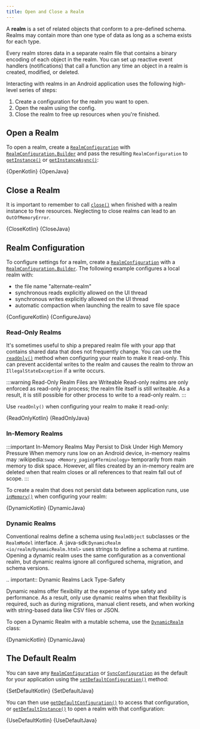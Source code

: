 ```yaml
---
title: Open and Close a Realm
---
```



A **realm** is a set of related objects that conform to a pre-defined
schema. Realms may contain more than one type of data as long as a
schema exists for each type.

Every realm stores data in a separate realm file that
contains a binary encoding of each object in the realm. You can
set up reactive event handlers (notifications) that call a
function any time an object in a realm is created,
modified, or deleted.

Interacting with realms in an Android
application uses the following high-level series of steps:

1. Create a configuration for the realm you want to open.
1. Open the realm using the config.
1. Close the realm to free up resources when you're finished.

## Open a Realm

To open a realm, create a
[`RealmConfiguration`](https://www.mongodb.com/docs/realm-sdks/java/latest/io/realm/RealmConfiguration.html) with
[`RealmConfiguration.Builder`](https://www.mongodb.com/docs/realm-sdks/java/latest/io/realm/RealmConfiguration.Builder.html) and
pass the resulting `RealmConfiguration` to
[`getInstance()`](https://www.mongodb.com/docs/realm-sdks/java/latest/io/realm/Realm.html#getInstance-io.realm.RealmConfiguration-)
or [`getInstanceAsync()`](https://www.mongodb.com/docs/realm-sdks/java/latest/io/realm/Realm.html#getInstanceAsync-io.realm.RealmConfiguration-io.realm.Realm.Callback-):

<Tabs groupId="java-sdk-languages">
  <TabItem value="kotlin" label="Kotlin">
    <CodeBlock language="kotlin">{OpenKotlin}</CodeBlock>
  </TabItem>
  <TabItem value="java" label="Java">
    <CodeBlock language="java">{OpenJava}</CodeBlock>
  </TabItem>
</Tabs>

## Close a Realm

It is important to remember to call [`close()`](https://www.mongodb.com/docs/realm-sdks/java/latest/io/realm/Realm.html#close--)
when finished with a realm instance to free resources. Neglecting to
close realms can lead to an `OutOfMemoryError`.

<Tabs groupId="java-sdk-languages">
  <TabItem value="kotlin" label="Kotlin">
    <CodeBlock language="kotlin">{CloseKotlin}</CodeBlock>
  </TabItem>
  <TabItem value="java" label="Java">
    <CodeBlock language="java">{CloseJava}</CodeBlock>
  </TabItem>
</Tabs>

## Realm Configuration

To configure settings for a realm, create a
[`RealmConfiguration`](https://www.mongodb.com/docs/realm-sdks/java/latest/io/realm/RealmConfiguration.html) with a
[`RealmConfiguration.Builder`](https://www.mongodb.com/docs/realm-sdks/java/latest/io/realm/RealmConfiguration.Builder.html).
The following example configures a local realm with:

- the file name "alternate-realm"
- synchronous reads explicitly allowed on the UI thread
- synchronous writes explicitly allowed on the UI thread
- automatic compaction when launching the realm to save file space

<Tabs groupId="java-sdk-languages">
  <TabItem value="kotlin" label="Kotlin">
    <CodeBlock language="kotlin">{ConfigureKotlin}</CodeBlock>
  </TabItem>
  <TabItem value="java" label="Java">
    <CodeBlock language="java">{ConfigureJava}</CodeBlock>
  </TabItem>
</Tabs>

### Read-Only Realms

It's sometimes useful to ship a prepared realm file with your app
that contains shared data that does not frequently change. You can use
the [`readOnly()`](https://www.mongodb.com/docs/realm-sdks/java/latest/io/realm/RealmConfiguration.Builder.html#readOnly--)
method when configuring your realm to make it read-only. This can
prevent accidental writes to the realm and causes the realm to
throw an `IllegalStateException` if a write occurs.

:::warning Read-Only Realm Files are Writeable
Read-only realms are only enforced as read-only in process; the
realm file itself is still writeable. As a result, it is still
possible for other process to write to a read-only realm.
:::

Use `readOnly()` when configuring your realm to make it read-only:

<Tabs groupId="java-sdk-languages">
  <TabItem value="kotlin" label="Kotlin">
    <CodeBlock language="kotlin">{ReadOnlyKotlin}</CodeBlock>
  </TabItem>
  <TabItem value="java" label="Java">
    <CodeBlock language="java">{ReadOnlyJava}</CodeBlock>
  </TabItem>
</Tabs>

### In-Memory Realms

:::important In-Memory Realms May Persist to Disk Under High Memory Pressure
When memory runs low on an Android device, in-memory realms
may :wikipedia:`swap <Memory_paging#Terminology>` temporarily from main
memory to disk space. However, all files created by an in-memory
realm are deleted when that realm closes or all references
to that realm fall out of scope.
:::

To create a realm that does not persist data between application runs,
use [`inMemory()`](<https://www.mongodb.com/docs/realm-sdks/java/latest/io/realm/RealmConfiguration.Builder.html#inMemory()>)
when configuring your realm:

<Tabs groupId="java-sdk-languages">
  <TabItem value="kotlin" label="Kotlin">
    <CodeBlock language="kotlin">{DynamicKotlin}</CodeBlock>
  </TabItem>
  <TabItem value="java" label="Java">
    <CodeBlock language="java">{DynamicJava}</CodeBlock>
  </TabItem>
</Tabs>

### Dynamic Realms

Conventional realms define a schema using `RealmObject` subclasses
or the `RealmModel` interface. A
:java-sdk:`DynamicRealm <io/realm/DynamicRealm.html>` uses strings to
define a schema at runtime. Opening a dynamic realm uses the same
configuration as a conventional realm, but dynamic realms ignore
all configured schema, migration, and schema versions.

.. important:: Dynamic Realms Lack Type-Safety

Dynamic realms offer flexibility at the expense of type safety and
performance. As a result, only use dynamic realms when that
flexibility is required, such as during migrations, manual client
resets, and when working with string-based data like CSV files or JSON.

To open a Dynamic Realm with a mutable schema, use the
[`DynamicRealm`](https://www.mongodb.com/docs/realm-sdks/java/latest/io/realm/DynamicRealm.html)
class:

<Tabs groupId="java-sdk-languages">
  <TabItem value="kotlin" label="Kotlin">
    <CodeBlock language="kotlin">{DynamicKotlin}</CodeBlock>
  </TabItem>
  <TabItem value="java" label="Java">
    <CodeBlock language="java">{DynamicJava}</CodeBlock>
  </TabItem>
</Tabs>

## The Default Realm

You can save any [`RealmConfiguration`](https://www.mongodb.com/docs/realm-sdks/java/latest/io/realm/RealmConfiguration.html)
or [`SyncConfiguration`](https://www.mongodb.com/docs/realm-sdks/java/latest/io/realm/mongodb/sync/SyncConfiguration.html)
as the default for your application using the
[`setDefaultConfiguration()`](https://www.mongodb.com/docs/realm-sdks/java/latest/io/realm/Realm.html#setDefaultConfiguration-io.realm.RealmConfiguration-)
method:

<Tabs groupId="java-sdk-languages">
  <TabItem value="kotlin" label="Kotlin">
    <CodeBlock language="kotlin">{SetDefaultKotlin}</CodeBlock>
  </TabItem>
  <TabItem value="java" label="Java">
    <CodeBlock language="java">{SetDefaultJava}</CodeBlock>
  </TabItem>
</Tabs>

You can then use
[`getDefaultConfiguration()`](https://www.mongodb.com/docs/realm-sdks/java/latest/io/realm/Realm.html#getDefaultConfiguration--)
to access that configuration, or
[`getDefaultInstance()`](https://www.mongodb.com/docs/realm-sdks/java/latest/io/realm/Realm.html#getDefaultInstance--)
to open a realm with that configuration:

<Tabs groupId="java-sdk-languages">
  <TabItem value="kotlin" label="Kotlin">
    <CodeBlock language="kotlin">{UseDefaultKotlin}</CodeBlock>
  </TabItem>
  <TabItem value="java" label="Java">
    <CodeBlock language="java">{UseDefaultJava}</CodeBlock>
  </TabItem>
</Tabs>
